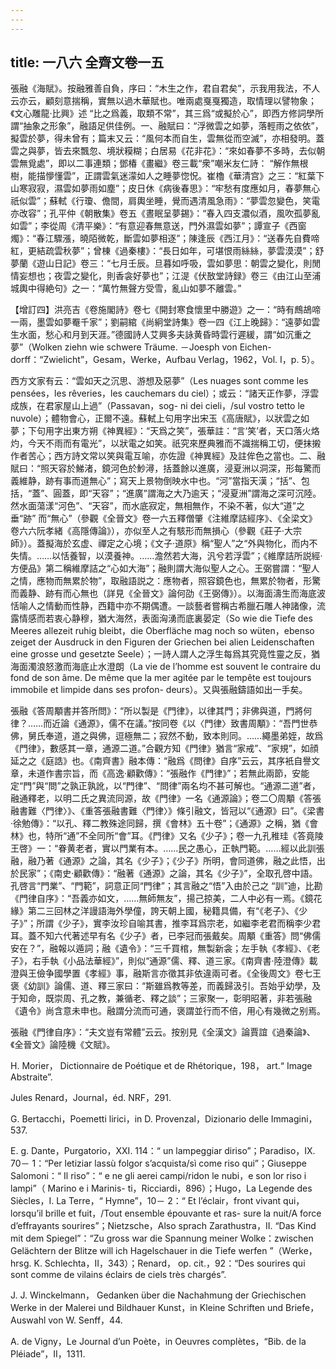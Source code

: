 ```yaml
---
---
---
```

title: 一八六 全齊文卷一五
---




張融《海賦》。按融雅善自負，序曰：“木生之作，君自君矣”，示我用我法，不人云亦云，顧刻意揣稱，實無以過木華賦也。唯兩處戛戛獨造，取情理以譬物象；《文心雕龍·比興》述 “比之爲義，取類不常”，其三爲“或擬於心”，即西方修詞學所謂“抽象之形象”，融語足供佳例。一、融賦曰：“浮微雲之如夢，落輕雨之依依”，擬雲於夢，得未曾有；篇末又云：“風何本而自生，雲無從而空滅”，亦相發明。蓋雲之與夢，皆去來飄忽、境狀糢糊；白居易《花非花》：“來如春夢不多時，去似朝雲無覓處”，即以二事連類；鄧椿《畫繼》卷三載“衆”嘲米友仁詩： “解作無根樹，能描懜懂雲”，正謂雲氣迷濛如人之睡夢惚怳。崔櫓《華清宫》之三：“紅葉下山寒寂寂，濕雲如夢雨如塵”；皮日休《病後春思》：“牢愁有度應如月，春夢無心祇似雲”；蘇軾《行瓊、儋間，肩輿坐睡，覺而遇清風急雨》：“夢雲忽變色，笑電亦改容”；孔平仲《朝散集》卷五《晝眠呈夢錫》：“春入四支濃似酒，風吹孤夢亂如雲”；李從周《清平樂》：“有意迎春無意送，門外濕雲如夢”；譚宣子《西窗燭》：“春江驟漲，曉陌微乾，斷雲如夢相逐”；陳逢辰《西江月》：“送春先自費啼紅，更結疏雲秋夢”；曾棟《過秦樓》：“長日如年，可堪恨雨絲絲，夢雲漠漠”；舒夢蘭《遊山日記》卷三：“七月壬辰。旦暮如呼吸，雲如夢思：朝雲之變化，則閒情妄想也；夜雲之變化，則香衾好夢也”；江湜《伏敔堂詩録》卷三《由江山至浦城輿中得絶句》之一：“萬竹無聲方受雪，亂山如夢不離雲。”

【增訂四】洪亮吉《卷施閣詩》卷七《開封寒食懷里中勝遊》之一：“時有鷓鴣啼一兩，墨雲如夢罨千家”；劉嗣綰《尚絅堂詩集》卷一四《江上晚歸》：“遠夢如雲生水面，愁心和月到天涯。”德國詩人艾興多夫詠黄昏時雲行遲緩，謂“如沉重之夢”（Wolken ziehn wie schwere Träume. －Joesph von Eichen- dorff：“Zwielicht”，Gesam，Werke，Aufbau Verlag，1962，Vol. I，p. 5）。

西方文家有云：“雲如天之沉思、游想及惡夢”（Les nuages sont comme les pensées，les rêveries，les cauchemars du ciel）；或云：“諸天正作夢，浮雲成族，在君家屋山上過”（Passavan，sog- ni dei cieli，/sul vostro tetto le nuvole）；體物會心，正爾不遠。蘇軾上句用字出宋玉《高唐賦》，以狀雲之如夢；下句用字出東方朔《神異經》：“天爲之笑”，張華註：“言‘笑’者，天口落火烙灼，今天不雨而有電光”，以狀電之如笑。祇究來歷典雅而不識揣稱工切，便抹摋作者苦心；西方詩文常以笑與電互喻，亦佐證《神異經》及註侔色之當也。二、融賦曰：“照天容於鮷渚，鏡河色於魦潯，括蓋餘以進廣，浸夏洲以洞深，形每驚而義維静，跡有事而道無心”；寫天上景物倒映水中也。“河”當指天漢；“括”、包括，“蓋”、圓蓋，即“天容”；“進廣”謂海之大乃逾天；“浸夏洲”謂海之深可沉陸。然水面蕩漾“河色”、“天容”，而水底寂定，無相無作，不染不著，似大“道”之垂“跡” 而“無心”（參觀《全晉文》卷一六五釋僧肇《注維摩詰經序》、《全梁文》卷六六阮孝緒《高隱傳論》），亦似至人之有駭形而無損心（參觀《莊子·大宗師》）。蓋擬海於玄虚、禪定之心境；《文子·道原》稱“聖人”之“外與物化，而内不失情。……以恬養智，以漠養神。……澹然若大海，汎兮若浮雲”；《維摩詰所説經·方便品》第二稱維摩詰之“心如大海”；融則謂大海似聖人之心。王弼嘗謂：“聖人之情，應物而無累於物”，取融語説之：應物者，照容鏡色也，無累於物者，形驚而義静、跡有而心無也（詳見《全晉文》論何劭《王弼傳》）。以海面濤生而海底波恬喻人之情動而性静，西籍中亦不期偶遭。一談藝者嘗稱古希臘石雕人神諸像，流露情感而若衷心静穆，猶大海然，表面洶湧而底裏晏定（So wie die Tiefe des Meeres allezeit ruhig bleibt，die Oberfläche mag noch so wüten，ebenso zeiget der Ausdruck in den Figuren der Griechen bei alien Leidenschaften eine grosse und gesetzte Seele）；一詩人謂人之浮生每爲其究竟性靈之反，猶海面濁浪怒激而海底止水澄朗（La vie de l’homme est souvent le contraire du fond de son âme. De même que la mer agitée par le tempête est toujours immobile et limpide dans ses profon- deurs）。又與張融鑄語如出一手矣。

張融《答周顒書并答所問》：“所以製是《門律》，以律其門；非佛與道，門將何律？……而近論《通源》，儒不在議。”按同卷《以〈門律〉致書周顒》：“吾門世恭佛，舅氏奉道，道之與佛，逗極無二；寂然不動，致本則同。……繩墨弟姪，故爲《門律》，數感其一章，通源二道。”合觀方知《門律》猶言“家戒”、“家規”，如顔延之之《庭誥》也。《南齊書》融本傳：“融爲《問律》自序”云云，其序衹自譽文章，未道作書宗旨，而《高逸·顧歡傳》：“張融作《門律》”；若無此兩節，安能定“門”與“問”之孰正孰訛，以“門律”、“問律”兩名均不甚可解也。“通源二道”者，融通釋老，以明二氏之異流同源，故《門律》一名《通源論》；卷二〇周顒《答張融書難〈門律〉》、《重答張融書難〈門律〉》條引融文，皆冠以“《通源》曰”。《梁書·徐勉傳》：“以孔、釋二教殊途同歸，撰《會林》五十卷”；《通源》之稱，猶《會林》也，特所“通”不全同所“會”耳。《門律》又名《少子》；卷一九孔稚珪《答竟陵王啓》一：“眷黄老者，實以門業有本。……民之愚心，正執門範。……經以此訓張融，融乃著《通源》之論，其名《少子》；《少子》所明，會同道佛，融之此悟，出於民家”；《南史·顧歡傳》：“融著《通源》之論，其名《少子》”，全取孔啓中語。孔啓言“門業”、“門範”，詞意正同“門律”；其言融之“悟”入由於己之 “訓”迪，比勘《門律自序》：“吾義亦如文，……無師無友”，揚己掠美，二人中必有一焉。《鏡花緣》第二三回林之洋謾語海外學僮，誇天朝上國，秘籍具備，有“《老子》、《少子》”；所謂《少子》，實李汝珍自喻其書，推李耳爲宗老，如繼李老君而稱李少君耳。蓋不知六代著述早有名《少子》者，已李冠而張戴矣。周顒《重答》問“佛儒安在？”，融報以遁詞；融《遺令》：“三千買棺，無製新衾；左手執《孝經》、《老子》，右手執《小品法華經》”，則似“通源”儒、釋、道三家。《南齊書·陸澄傳》載澄與王儉争國學置《孝經》事，融斯言亦徵其非依違兩可者。《全後周文》卷七王褒《幼訓》論儒、道、釋三家曰：“斯雖爲教等差，而義歸汲引。吾始乎幼學，及于知命，既崇周、孔之教，兼循老、釋之談”；三家聚一，彰明昭著，非若張融《遺令》尚含意未申也。融謂分流而可通，褒謂並行而不倍，用心有幾微之别焉。

張融《門律自序》：“夫文豈有常體”云云。按别見《全漢文》論賈誼《過秦論》、《全晉文》論陸機《文賦》。

H. Morier， Dictionnaire de Poétique et de Rhétorique，198， art.“ Image Abstraite”.

Jules Renard，Journal，éd. NRF，291.

G. Bertacchi，Poemetti lirici，in D. Provenzal，Dizionario delle Immagini，537.

E. g. Dante，Purgatorio，XXI. 114：“ un lampeggiar diriso”；Paradiso，IX. 70－ 1：“Per letiziar lassù folgor s’acquista/sì come riso qui”；Giuseppe Salomoni：“ Il riso”：“ e ne gli aerei campi/ridon le nubi，e son lor riso i lampi”（ Marino e i Marinis- ti，Ricciardi，896）；Hugo，La Legende des Siècles，I. La Terre，“ Hymne”，10－ 2：“ Et l’éclair，front vivant qui，lorsqu’il brille et fuit，/Tout ensemble épouvante et ras- sure la nuit/A force d’effrayants sourires”；Nietzsche，Also sprach Zarathustra，II. “Das Kind mit dem Spiegel”：“Zu gross war die Spannung meiner Wolke：zwischen Gelächtern der Blitze will ich Hagelschauer in die Tiefe werfen ”（Werke，hrsg. K. Schlechta，II，343）；Renard， op. cit.，92：“Des sourires qui sont comme de vilains éclairs de ciels très chargés”.

J. J. Winckelmann， Gedanken über die Nachahmung der Griechischen Werke in der Malerei und Bildhauer Kunst，in Kleine Schriften und Briefe， Auswahl von W. Senff，44.

A. de Vigny，Le Journal d’un Poète，in Oeuvres complètes，“Bib. de la Pléiade”，II，1311.